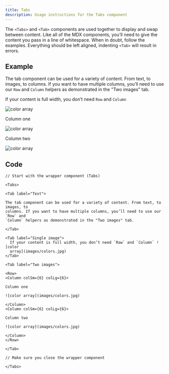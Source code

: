 ```yaml
---
title: Tabs
description: Usage instructions for the Tabs component
---
```


<PageDescription>

The `<Tabs>` and `<Tab>` components are used together to display and swap
between content. Like all of the MDX components, you’ll need to give the content
you pass in a line of whitespace. When in doubt, follow the examples. Everything
should be left aligned, indenting `<Tab>` will result in errors.

</PageDescription>

## Example

<Tabs>

<Tab label="Just text">

The tab component can be used for a variety of content. From text, to images, to
columns. If you want to have multiple columns, you’ll need to use our `Row` and
`Column` helpers as demonstrated in the "Two images" tab.

</Tab>

<Tab label="Single image">

If your content is full width, you don’t need `Row` and `Column`

![color array](images/colors.jpg)

</Tab>

<Tab label="Two images">

<Row>
<Column colSm={6} colLg={6}>

Column one

![color array](images/colors.jpg)

</Column>
<Column colSm={6} colLg={6}>

Column two

![color array](images/colors.jpg)

</Column>
</Row>

</Tab>

</Tabs>

## Code

<Title>Text</Title>

```mdx path=components/Tabs/Tabs.js src=https://github.com/ibm-iacs/cp4d-managed/tree/main/packages/gatsby-theme-carbon/src/components/Tabs
// Start with the wrapper component (Tabs)

<Tabs>

<Tab label="Text">

The tab component can be used for a variety of content. From text, to images, to
columns. If you want to have multiple columns, you’ll need to use our `Row` and
`Column` helpers as demonstrated in the "Two images" tab.

</Tab>
```

<Title>Single image</Title>

```mdx path=components/Tabs/Tabs.js src=https://github.com/ibm-iacs/cp4d-managed/tree/main/packages/gatsby-theme-carbon/src/components/Tabs
<Tab label="Single image">
  If your content is full width, you don’t need `Row` and `Column` ![color
  array](images/colors.jpg)
</Tab>
```

<Title>Multiple images</Title>

```mdx path=components/Tabs/Tabs.js src=https://github.com/ibm-iacs/cp4d-managed/tree/main/packages/gatsby-theme-carbon/src/components/Tabs
<Tab label="Two images">

<Row>
<Column colSm={6} colLg={6}>

Column one

![color array](images/colors.jpg)

</Column>
<Column colSm={6} colLg={6}>

Column two

![color array](images/colors.jpg)

</Column>
</Row>

</Tab>

// Make sure you close the wrapper component

</Tabs>
```
